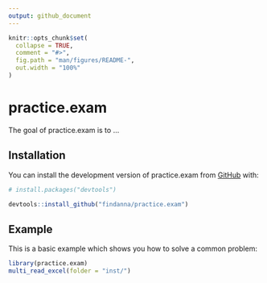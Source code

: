 ```yaml
---
output: github_document
---
```


<!-- README.md is generated from README.Rmd. Please edit that file -->

```r
knitr::opts_chunk$set(
  collapse = TRUE,
  comment = "#>",
  fig.path = "man/figures/README-",
  out.width = "100%"
)
```

# practice.exam

<!-- badges: start -->
<!-- badges: end -->

The goal of practice.exam is to ...

## Installation

You can install the development version of practice.exam from [GitHub](https://github.com/) with:

``` r
# install.packages("devtools")

devtools::install_github("findanna/practice.exam")
```

## Example

This is a basic example which shows you how to solve a common problem:

```r
library(practice.exam)
multi_read_excel(folder = "inst/")
```

